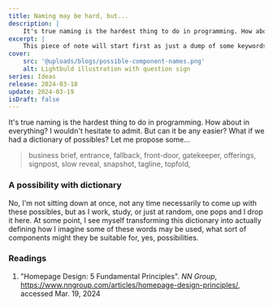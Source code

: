 ```yaml
---
title: Naming may be hard, but...
description: |
    It's true naming is the hardest thing to do in programming. How about everything? I believe so. But can it be easier? Let me propose some...
excerpt: |
    This piece of note will start first as just a dump of some keywords that used individually or as a combo might work well as component names (especially) in programming. Eventually, as the comma-separated words grow, I might re-organize the whole dump as a disctionary (of sort).
cover:
    src: '@uploads/blogs/possible-component-names.png'
    alt: Lightbuld illustration with question sign
series: Ideas
release: 2024-03-18
update: 2024-03-19
isDraft: false
---
```

It's true naming is the hardest thing to do in programming. How about in everything? I wouldn't hesitate to admit. But can it be any easier? What if we had a dictionary of possibles? Let me propose some...

> business brief, entrance,  fallback, front-door, gatekeeper, offerings, signpost, slow reveal, snapshot, tagline, topfold,

### A possibility with dictionary
No, I'm not sitting down at once, not any time necessarily to come up with these possibles, but as I work, study, or just at random, one pops and I drop it here. At some point, I see myself transforming this dictionary into actually defining how I imagine some of these words may be used, what sort of components might they be suitable for, yes, possibilities.

### Readings
1. "Homepage Design: 5 Fundamental Principles". *NN Group*, https://www.nngroup.com/articles/homepage-design-principles/, accessed Mar. 19, 2024